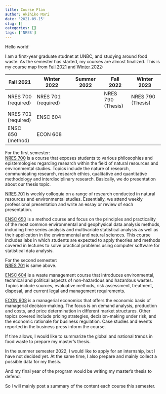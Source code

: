 ```yaml
---
title: Course Plan
author: Akihiko Mori
date: '2021-09-15'
slug: []
categories: []
tags: ['NRES']
---
```



Hello world!

I am a first-year graduate studnet at UNBC, and studying around food waste.
As the semester has started, my courses are almost finalized.
This is my course map from [Fall 2021](https://ssb.unbc.ca/ssb/bwckschd.p_get_crse_unsec) and [Winter 2022](https://ssb.unbc.ca/ssb/bwckschd.p_get_crse_unsec):

| Fall 2021 | Winter 2022  | Summer 2022 | Fall 2022 | Winter 2023 |
|-----------|--------------|-------------|-----------|-------------|
| NRES 700 (required)  | NRES 701 (required)  |   | NRES 790 (Thesis)  | NRES 790  (Thesis) |
| NRES 701 (required)  | ENSC 604   |   |   |   |
| ENSC 650 (method)    | ECON 608   |   |   |   |

For the first semester:\
[NRES 700](https://ssb.unbc.ca/ssb/bwckschd.p_disp_detail_sched?term_in=202105&crn_in=50455) is a course that exposes students to various philosophies and epistemologies regarding research within the field of natural resources and environmental studies. Topics include the nature of research, communicating research, research ethics, qualitative and quantitative methodology and interdisciplinary research. Basically, we do presentation about our thesis topic.

[NRES 701](https://ssb.unbc.ca/ssb/bwckschd.p_disp_detail_sched?term_in=202105&crn_in=50456) is weekly colloquia on a range of research conducted in natural resources and environmental studies. Essentially, we attend weekly professional presentation and write an essay or review of each presentation. 

[ENSC 650](https://ssb.unbc.ca/ssb/bwckschd.p_disp_detail_sched?term_in=202105&crn_in=50286) is a method course and focus on the principles and practicality of the most common environmental and geophysical data analysis methods, including time series analysis and multivariate statistical analysis as well as their application in the environmental and natural sciences. This course includes labs in which students are expected to apply theories and methods covered in lectures to solve practical problems using computer software for statistical data analysis. 

For the second semester:\
[NRES 701](https://ssb.unbc.ca/ssb/bwckschd.p_disp_detail_sched?term_in=202105&crn_in=50456) is same above.

[ENSC 604](https://ssb.unbc.ca/ssb/bwckschd.p_disp_detail_sched?term_in=202201&crn_in=10308) is a waste management course that introduces environmental, technical and political aspects of non-hazardous and hazardous wastes. Topics include sources, evaluative methods, risk assessment, treatment, disposal, and current legal and management requirements. 

[ECON 608](https://ssb.unbc.ca/ssb/bwckschd.p_disp_detail_sched?term_in=202201&crn_in=10219) is a managerial economics that offers the economic basis of managerial decision-making. The focus is on demand analysis, production and costs, and price determination in different market structures. Other topics covered include pricing strategies, decision-making under risk, and the economic rationale for business regulation. Case studies and events reported in the business press inform the course. 

If time allows, I would like to summarize the global and national trends in food waste to prepare my master's thesis.  

In the summer semester 2022, I would like to apply for an internship, but I have not decided yet. At the same time, I also prepare and mainly collect a possible data for my thesis.

And my final year of the program would be writing my master's thesis to defend.

So I will mainly post a summary of the content each course this semester.